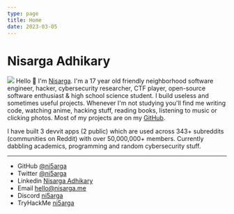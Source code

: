 ```yaml
---
type: page
title: Home
date: 2023-03-05
---
```


# Nisarga Adhikary
![](/images/aesthetic-discord.gif)
Hello 👋 I'm [Nisarga](https://nisarga.me/about/). I'm a 17 year old friendly neighborhood software engineer, hacker, cybersecurity researcher, CTF player, open-source software enthusiast & high school science student. I build useless and sometimes useful projects. Whenever I'm not studying you'll find me writing code, watching anime, hacking stuff, reading books, listening to music or clicking photos. Most of my projects are on my [GitHub](https://github.com/ni5arga). 

I have built 3 devvit apps (2 public) which are used across 343+ subreddits (communities on Reddit) with over 50,000,000+ members. Currently dabbling academics, programming and random cybersecurity stuff. 


---

- GitHub [@ni5arga](https://github.com/ni5arga)
- Twitter [@ni5arga](https://twitter.com/ni5arga)
- Linkedin [Nisarga Adhikary](https://www.linkedin.com/in/ni5arga/)
- Email [hello@nisarga.me](mailto:hello@nisarga.me)
- Discord [ni5arga](https://discord.com/users/746040983992533072)
- TryHackMe [ni5arga](https://tryhackme.com/p/ni5arga)
